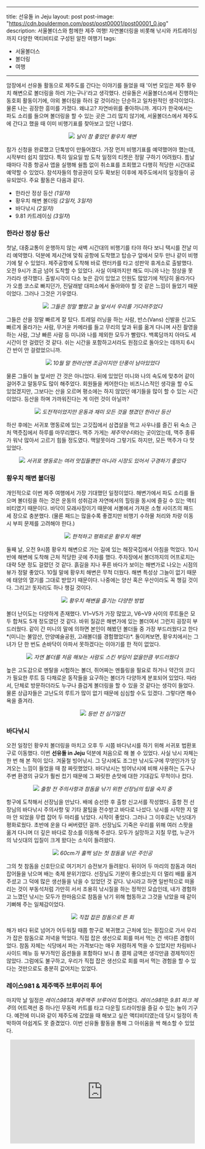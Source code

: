
---
title: 선유돌 in Jeju
layout: post
post-image: "https://cdn.bouldermon.com/post/post00001/post00001_0.jpg"
description: 서울볼더스와 함께한 제주 여행! 자연볼더링을 비롯해 낚시와 카트레이싱까지 다양한 액티비티로 구성된 알찬 여행기
tags:
- 서울볼더스
- 볼더링
- 여행
---

암장에서 선유돌 활동으로 제주도를 간다는 이야기를 들었을 때 '이번 모임은 제주 황우치 해변으로 볼더링을 하러 가는구나'라고 생각했다. 선유돌은 서울볼더스에서 진행하는 동호회 활동이기에, 야외 볼더링을 하러 갈 것이라는 단순하고 일차원적인 생각이었다. 물론 나는 굉장한 흥미를 가졌다. 왜냐고? 자연바위를 좋아하니까. 게다가 한국에서는 파도 소리를 들으며 볼더링을 할 수 있는 곳은 그리 많지 않기에, 서울볼더스에서 제주도에 간다고 했을 때 이미 비행기표를 찾아보고 있던 나였다.

<p align="center">
  <img src="https://cdn.bouldermon.com/post/post00001/post00001_2.png" />
  <em>날이 참 좋았던 황우치 해변</em>
</p>

참가 신청을 완료했고 단톡방이 만들어졌다. 가장 먼저 비행기표를 예약했어야 했는데, 시작부터 쉽지 않았다. 특히 일요일 밤 도착 일정의 티켓은 정말 구하기 어려웠다. 틈날 때마다 각종 항공사 앱을 실행해 쉴틈 없이 취소표를 조회했고 다행히 적당한 시간대로 예약할 수 있었다. 참석자들의 항공권이 모두 확보된 이후에 제주도에서의 일정들이 공유되었다. 주요 활동은 다음과 같다.

* 한라산 정상 등산 *(1일차)*
* 황우치 해변 볼더링 *(2일차, 3일차)*
* 바다낚시 *(2일차)*
* 9.81 카트레이싱 *(3일차*)

### 한라산 정상 등산
첫날, 대중교통이 운행하지 않는 새벽 시간대의 비행기를 타야 하다 보니 택시를 전날 미리 예약했다. 덕분에 제시간에 맞춰 공항에 도착했고 탑승구 앞에서 모두 만나 같이 비행기에 탈 수 있었다. 제주공항에 도착해 바로 렌터카를 타고 성판악 휴게소로 출발했다. 오전 9시가 조금 넘어 도착할 수 있었다. 사실 이때까지만 해도 미니와 나는 정상을 못 가리라 생각했다. 출발시각이 다소 늦은 감이 있었고 인원도 많았기에 적당히 올라가다가 오름 코스로 빠지던가, 진달래밭 대피소에서 돌아와야 할 것 같은 느낌이 들었기 때문이었다. 그러나 그것은 기우였다.

<p align="center">
  <img src="https://cdn.bouldermon.com/post/post00001/post00001_3.jpg" />
  <em>그들은 정말 빨랐고 늘 앞서서 우리를 기다려주었다</em>
</p>

그들은 산을 정말 빠르게 잘 탔다. 트레일 러닝을 하는 사람, 반스(Vans) 신발을 신고도 빠르게 올라가는 사람, 무거운 카메라를 들고 무리의 앞과 뒤를 옮겨 다니며 사진 촬영을 하는 사람, 그냥 빠른 사람 등 미니와 나를 제외한 모두가 빨랐다. 백록담까지 아마도 세 시간이 안 걸렸던 것 같다. 쉬는 시간을 포함하고서라도 원점으로 돌아오는 데까지 6시간 반이 안 걸렸었으니까.

<p align="center">
  <img src="https://cdn.bouldermon.com/post/post00001/post00001_4.jpg" />
  <em>10월 말 한라산엔 조금이지만 단풍이 남아있었다</em>
</p>

물론 그들이 늘 앞서만 간 것은 아니었다. 뒤에 있었던 미니와 나의 속도에 맞추어 같이 걸어주고 말동무도 많이 해주었다. 회원들을 케어한다는 비즈니스적인 생각을 할 수도 있었겠지만, 그보다는 산을 오르며 평소에는 하지 않았던 얘기들을 많이 할 수 있는 시간이었다. 등산을 하며 가까워진다는 게 이런 것이 아닐까?

<p align="center">
  <img src="https://cdn.bouldermon.com/post/post00001/post00001_11.jpg" />
  <em>도전적이었지만 운동과 재미 모든 것을 챙겼던 한라산 등산</em>
</p>

하산 후에는 서귀포 명동로에 있는 고깃집에서 삼겹살을 먹고 사우나를 즐긴 뒤 숙소 근처 맥줏집에서 하루를 마무리했다. 맥주 가게는 *제주약수터*라는 곳이었는데, 맥주 종류가 워낙 많아서 고르기 힘들 정도였다. 맥알못이라 그렇기도 하지만, 모든 맥주가 다 맛있었다.

<p align="center">
  <img src="https://cdn.bouldermon.com/post/post00001/post00001_23.jpg" />
  <em>서귀포 명동로는 여러 맛집들뿐만 아니라 시장도 있어서 구경하기 좋았다</em>
</p>

### 황우치 해변 볼더링
개인적으로 이번 제주 여행에서 가장 기대했던 일정이었다. 해변가에서 파도 소리를 들으며 볼더링을 하는 것은 운동의 성취감과 자연에서의 힐링을 동시에 즐길 수 있는 액티비티였기 때문이다. 바닥이 모래사장이기 때문에 서볼에서 가져온 소형 사이즈의 패드 세 장으로 충분했다. (물론 패드는 많을수록 좋겠지만 비행기 수하물 처리와 차량 이동 시 부피 문제를 고려해야 한다.)

<p align="center">
  <img src="https://cdn.bouldermon.com/post/post00001/post00001_12.jpg" />
  <em>한적하고 평화로운 황우치 해변</em>
</p>

둘째 날, 오전 9시쯤 황우치 해변으로 가는 길에 있는 해장국집에서 아침을 먹었다. 10시 반에 해변에 도착해 근처 적당한 곳에 주차를 했다. 주차장에서 볼더까지의 어프로치는 대략 5분 정도 걸렸던 것 같다. 흙길을 지나 푸른 바다가 보이는 해변가로 나오는 시점의 뷰가 정말 좋았다. 10월 말에 황우치 해변은 무척 더웠다. 해변 특성상 그늘이 없기 때문에 태양의 열기를 그대로 받았기 때문이다. 나중에는 양산 혹은 우산이라도 꼭 챙길 것이다. 그리고! 돗자리도 하나 챙길 것이다.

<p align="center">
  <img src="https://cdn.bouldermon.com/post/post00001/post00001_13.jpg" />
  <em>황우치 해변을 즐기는 다양한 방법</em>
</p>

볼더 난이도는 다양하게 존재했다. V1~V5가 가장 많았고, V6~V9 사이의 루트들은 모두 합쳐도 5개 정도였던 것 같다. 바위 질감은 해변가에 있는 볼더여서 그런지 굉장히 부드러웠다. 같이 간 미니의 말에 의하면 본인이 해봤던 볼더들 중 가장 부드러웠다고 한다*(미니는 불암산, 안양예술공원, 고래볼더를 경험했었다)*. 돌이켜보면, 황우치에서는 그녀가 단 한 번도 손바닥이 아파서 못하겠다는 이야기를 한 적이 없었다.

<p align="center">
  <img src="https://cdn.bouldermon.com/post/post00001/post00001_14.jpg" />
  <em>자연 볼더를 처음 해보는 사람도 스킨 부담이 없을만큼 부드러웠다</em>
</p>

높은 고도감으로 멘탈을 시험하는 볼더, 쥐어짜는 멘틀링을 필요로 하거나 약간의 코디가 필요한 루트 등 다채로운 동작들을 요구하는 볼더가 다양하게 분포되어 있었다. 따라서, 단체로 방문하더라도 누구나 즐겁게 볼더링을 할 수 있을 것 같다는 생각이 들었다. 물론 상급자들은 고난도의 루트가 많이 없기 때문에 심심할 수도 있겠다. 그렇다면 해수욕을 즐겨라.

<p align="center">
  <img src="https://cdn.bouldermon.com/post/post00001/post00001_15.jpg" />
  <em>등반 전 심기일전</em>
</p>


### 바다낚시
오전 일정인 황우치 볼더링을 마치고 오후 두 시쯤 바다낚시를 하기 위해 서귀포 법환포구로 이동했다. 이번 **선유돌 in Jeju** 덕분에 처음으로 해 볼 수 있었다. 사실 낚시 자체는 한 번 해 본 적이 있다. 겨울철 빙어낚시. 그 당시에도 조그만 낚시도구에 무엇인가가 당겨오는 느낌이 들었을 때 참 짜릿했었다. 바다낚시는 빙어낚시에 비해 사용하는 도구나 주변 환경의 규모가 훨씬 컸기 때문에 그 짜릿한 손맛에 대한 기대감도 무척이나 컸다.

<p align="center">
  <img src="https://cdn.bouldermon.com/post/post00001/post00001_16.jpg" />
  <em>출항 전 주의사항과 참돔을 낚기 위한 선장님의 팁을 숙지 중</em>
</p>

항구에 도착해서 선장님을 만났다. 배에 승선한 후 출항 신고서를 작성했다. 출항 전 선장님의 바다낚시 주의사항 및 기타 꿀팁을 전수받고 바다로 나섰다. 낚시를 시작한 지 얼마 안 되었을 무렵 잡어 두 마리를 낚았다. 시작이 좋았다. 그러나 그 이후로는 낚싯대가 평화로웠다. 초반에 운을 다 써버렸던 걸까. 선장님도 기죽은 우리를 위해 여러 스팟을 옮겨 다니며 더 깊은 바다로 장소를 이동해 주셨다. 모두가 실망하고 지칠 무렵, 누군가의 낚싯대의 입질이 크게 왔다는 소식이 들려왔다.

<p align="center">
  <img src="https://cdn.bouldermon.com/post/post00001/post00001_17.jpg" />
  <em>60cm가 훌쩍 넘는 첫 참돔을 낚은 주인공</em>
</p>

그의 첫 참돔을 신호탄으로 여기저기 승전보가 들려왔다. 뒤이어 두 마리의 참돔과 여러 잡어들을 낚으며 배는 축제 분위기었다. 선장님도 기분이 좋으셨는지 더 멀리 배를 옮겨주셨고 그 덕에 많은 생선들을 낚을 수 있었던 것 같다. 낚시라고 하면 일반적으로 떠올리는 것이 부동석처럼 가만히 서서 조용히 낚시질을 하는 정적인 모습인데, 내가 경험하고 느꼈던 낚시는 모두가 한마음으로 참돔을 낚기 위해 협동하고 그것을 낚았을 때 같이 기뻐해 주는 일체감이었다.

<p align="center">
  <img src="https://cdn.bouldermon.com/post/post00001/post00001_19.jpg" />
  <em>직접 잡은 참돔으로 뜬 회</em>
</p>

 해가 바다 뒤로 넘어가 어두워질 때쯤 항구로 복귀했고 근처에 있는 횟집으로 가서 우리가 잡은 참돔으로 저녁을 먹었다. 직접 잡은 생선으로 회를 떠서 먹는 건 색다른 경험이었다. 참돔 자체는 식당에서 파는 가격보다는 매우 저렴하게 먹을 수 있었지만 차림비나 사이드 메뉴 등 부가적인 옵션들을 포함하다 보니 총 결제 금액은 생각만큼 경제적이진 않았다. 그럼에도 불구하고, 우리가 직접 잡은 생선으로 회를 떠서 먹는 경험을 할 수 있다는 것만으로도 충분히 값어치는 있었다.

### 레이스981 & 제주맥주 브루어리 투어

마지막 날 일정은 *레이스981*과 *제주맥주 브루어리* 투어였다. *레이스981*은 *9.81 파크 제주*의 어트랙션 중 하나인 무동력 카트를 타고 다운힐 드라이빙을 즐길 수 있는 놀이 기구다. 예전에 미니와 같이 제주도에 갔었을 때 해보고 싶은 액티비티였는데 당시 일정이 촉박하여 아쉽게도 못 즐겼었다. 이번 선유돌 활동을 통해 그 아쉬움을 싹 해소할 수 있었다.

<p align="center">
  <iframe src="https://cdn.bouldermon.com/post/post00001/post00001_20.gif" width="484" height="272" frameBorder="0" className="giphy-embed"  allowFullScreen />
</p>

*레이스981*은 센터 중앙에 있는 전광판을 통해 그 랭킹을 공개하기 때문에 모두가 기록을 세우는데 전념했다. 각자의 노하우를 공유하며 어떻게 하면 브레이크를 최소화하여 목표 지점에 도달할 수 있는지를 고민하기도 했다. 다들 운동신경이 좋아서 그랬는지 기록들이 꽤나 좋았다. 나 빼고..

레이스를 마치고, 마지막 일정으로 그 근방에 있는 *제주맥주 브루어리*를 방문했다. 아직도 기억나는 게 브루어리에 도착해 차에서 내리자마자 소똥 냄새가 온 사방에 가득했던 것이다. 혹시 맥주 원료 혹은 제조 공정에서 나오는 냄새였을지도 모르겠다.

브루어리 내부는 깔끔했고 기프트샵과 맥주를 파는 공간, 구입한 맥주를 마실 수 있는 공간으로 구성되어 있었다. 펍에서 파는 캔 맥주를 하나 사서 먹어봤는데 생산된 지 얼마 안 되어서 그런지 맛이 깔끔하면서 풍미가 가득한 느낌이었다. 미니도 직장 동료들에게 선물하기 위해 두 캔 정도 구입했고 일요일 저녁 비행기를 타고 서울로 돌아왔다.

<p align="center">
  <img src="https://cdn.bouldermon.com/post/post00001/post00001_21.jpg" />
  <em>민트색 천국인 제주맥주 브루어리</em>
</p>

### 마무리

 여러 차례 제주도를 방문했었음에도 불구하고 **선유돌 in Jeju** 덕분에 새로운 컨텐츠들을 즐길 수 있었다. 단순히 자연 볼더링만 하는 게 아니라 등산과 낚시 그리고 어트랙션 등 다양한 카테고리의 액티비티를 경험할 수 있어서 더욱 신선한 여행이었다. 일행 중 한 분의 표현처럼 '풀 패키지급' 여행이라고 해도 과언이 아니다.

 2박 3일 동안 서볼 스태프분들의 안내와 도움으로 완성도 높은 여행이 되었다고 생각한다. 일정을 소화하기 위해 쉴 새 없이 운전하고, 사진 촬영을 위해 항상 무거운 카메라를 매고 다니고, 볼더링을 위해 패드도 매고 다니신 서볼 스태프 네 분께 감사 인사를 전합니다.

 <p align="center">
  <img src="https://cdn.bouldermon.com/post/post00001/post00001_22.jpg" />
  <em>선유돌 in Jeju</em>
</p>